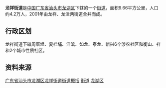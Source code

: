 {{中国乡级行政区
| 行政区全称 = 龙祥街道
| 景观照片文件名 =
| 景观照片描述 =
| 汉语拼音 =
| 通用拼音 =
| 注音符號 =
| 其它标音类型1 =
| 其它标音1 =
| 其它标音类型2 =
| 其它标音2 =
| 其它语言类型1 =
| 其它语言地名1 =
| 其它语言类型2 =
| 其它语言地名2 =
| 上级行政区 = [[广东省|广东省]][[汕头市|汕头市]][[龙湖区|龙湖区]]
| 行政区类别 = [[街道|街道]]
| 行政区划代码 =
| 地理坐标 =
| 总面积 =9.66
| 户籍人口 =
| 户籍人口年份 =
| 常住人口 = 4.2万
| 常住人口年份 =2009
| 人口密度 =
| 行政区划 =
| 官方网站 =
| 政府驻地 =
| 邮政编码 =
| 毗邻行政区 =
| 位置图文件名 = Location_of_Longxiang_Subdistrict_in_Longhu_District_of_Shantou.svg
| 位置图描述 = 龙祥街道在汕头市龙湖区的位置
}}
'''龙祥街道'''是[[中华人民共和国|中国]][[广东省|广东省]][[汕头市|汕头市]][[龙湖区|龙湖区]]下辖的一个[[街道|街道]]，面积9.66平方公里，人口约4.2万人，2001年由龙祥、龙津两街道合并而成。

== 行政区划 ==

龙祥街道下辖周厝塭、夏桂埔、洋滨、如龙、泰龙、新兴6个涉农社区和衡山、祥和2个城市性质社区。

== 资料来源 ==
[http://www.stlxjd.com/news.asp?p_id=105 广东省汕头市龙湖区龙祥街道街道概括]
{{GD-stub}}
{{汕头市龙湖区行政区划}}
[[category:龙湖区行政区划|街道]]
[[category:汕头街道_(行政区划)|龙湖区]]